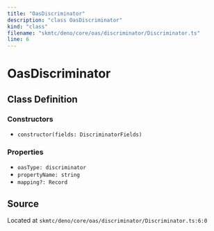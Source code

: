```yaml
---
title: "OasDiscriminator"
description: "class OasDiscriminator"
kind: "class"
filename: "skmtc/deno/core/oas/discriminator/Discriminator.ts"
line: 6
---
```


# OasDiscriminator

## Class Definition

### Constructors

- `constructor(fields: DiscriminatorFields)`

### Properties

- `oasType: discriminator`
- `propertyName: string`
- `mapping?: Record`

## Source

Located at `skmtc/deno/core/oas/discriminator/Discriminator.ts:6:0`
